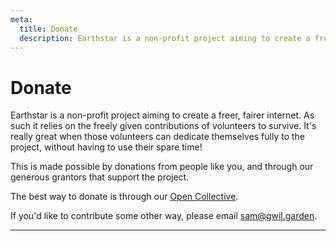 ```yaml
---
meta:
  title: Donate
  description: Earthstar is a non-profit project aiming to create a freer, fairer internet. As such it relies on the freely given contributions of volunteers to survive. It's really great when those volunteers can dedicate themselves fully to the project, without having to use their spare time!
---
```



# Donate

Earthstar is a non-profit project aiming to create a freer, fairer internet. As such it relies on the freely given contributions of volunteers to survive. It's really great when those volunteers can dedicate themselves fully to the project, without having to use their spare time!

This is made possible by donations from people like you, and through our generous grantors that support the project.

The best way to donate is through our [Open Collective](https://opencollective.com/earthstar).

If you'd like to contribute some other way, please email sam@gwil.garden.

--- 

<Incantation/>


